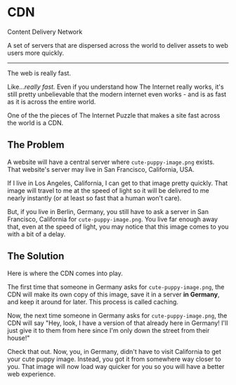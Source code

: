 # CDN

Content Delivery Network

A set of servers that are dispersed across the world to deliver assets to web users more quickly.

---

The web is really fast.

Like..._really fast._ Even if you understand how The Internet really works, it's still pretty unbelievable that the modern internet even works - and is as fast as it is across the entire world.

One of the the pieces of The Internet Puzzle that makes a site fast across the world is a CDN.

## The Problem

A website will have a central server where `cute-puppy-image.png` exists. That website's server may live in San Francisco, California, USA.

If I live in Los Angeles, California, I can get to that image pretty quickly. That image will travel to me at the speed of light so it will be delivred to me nearly instantly (or at least so fast that a human won't care).

But, if you live in Berlin, Germany, you still have to ask a server in San Francisco, California for `cute-puppy-image.png`. You live far enough away that, even at the speed of light, you may notice that this image comes to you with a bit of a delay.

## The Solution

Here is where the CDN comes into play.

The first time that someone in Germany asks for `cute-puppy-image.png`, the CDN will make its own copy of this image, save it in a server **in Germany**, and keep it around for later. This process is called caching.

Now, the next time someone in Germany asks for `cute-puppy-image.png`, the CDN will say "Hey, look, I have a version of that already here in Germany! I'll just give it to them from here since I'm only down the street from their house!"

Check that out. Now, you, in Germany, didn't have to visit California to get your cute puppy image. Instead, you got it from somewhere way closer to you. That image will now load way quicker for you so you will have a better web experience.
